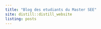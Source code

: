 ---
title: "Blog des etudiants du Master SEE"
site: distill::distill_website
listing: posts
---
